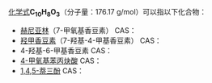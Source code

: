 {{DISPLAYTITLE:C<sub>10</sub>H<sub>8</sub>O<sub>3</sub>}}{{MolFormDisambigNav|C=10|H=8|O=3}}
[[化学式|化学式]]'''C<sub>10</sub>H<sub>8</sub>O<sub>3</sub>'''（分子量：176.17 g/mol）可以指以下化合物：
* [[赫尼亚林|赫尼亚林]]（7-甲氧基香豆素） CAS：{{CAS|531-59-9}}
* [[羟甲香豆素|羟甲香豆素]]（7-羟基-4-甲基香豆素） CAS：{{CAS|90-33-5}}
* 4-羟基-6-甲基香豆素 CAS：{{CAS|13252-83-0}}
* [[4-甲氧基苯丙炔酸|4-甲氧基苯丙炔酸]] CAS：{{CAS|2227-57-8}}
* [[1,4,5-萘三酚|1,4,5-萘三酚]] CAS：{{CAS|481-40-3}}


{{Isomerdab}}